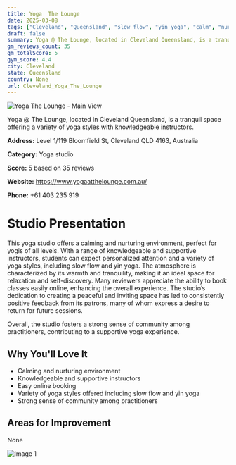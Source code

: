 ```yaml
---
title: Yoga  The Lounge
date: 2025-03-08
tags: ["Cleveland", "Queensland", "slow flow", "yin yoga", "calm", "nurturing", "Cleveland"]  
draft: false
summary: Yoga @ The Lounge, located in Cleveland Queensland, is a tranquil space offering a variety of yoga styles with knowledgeable instructors.
gm_reviews_count: 35
gm_totalScore: 5
gym_score: 4.4
city: Cleveland
state: Queensland
country: None
url: Cleveland_Yoga_The_Lounge
---
```


<div className="aspect-[16/9] relative my-8">
  <img 
    src="https://streetviewpixels-pa.googleapis.com/v1/thumbnail?panoid=W4R6qNr5NlIwHrVpnK_Gvg&cb_client=maps_sv.tactile.gps&w=203&h=100&yaw=257.2971&pitch=0&thumbfov=100"
    alt="Yoga  The Lounge - Main View"
    className="object-cover absolute inset-0 w-full h-full rounded-lg"
  />
</div>

Yoga @ The Lounge, located in Cleveland Queensland, is a tranquil space offering a variety of yoga styles with knowledgeable instructors.

**Address:** Level 1/119 Bloomfield St, Cleveland QLD 4163, Australia

**Category:** Yoga studio

**Score:** 5 based on 35 reviews

**Website:** https://www.yogaatthelounge.com.au/

**Phone:** +61 403 235 919

# Studio Presentation

This yoga studio offers a calming and nurturing environment, perfect for yogis of all levels. With a range of knowledgeable and supportive instructors, students can expect personalized attention and a variety of yoga styles, including slow flow and yin yoga. The atmosphere is characterized by its warmth and tranquility, making it an ideal space for relaxation and self-discovery. Many reviewers appreciate the ability to book classes easily online, enhancing the overall experience. The studio’s dedication to creating a peaceful and inviting space has led to consistently positive feedback from its patrons, many of whom express a desire to return for future sessions.

Overall, the studio fosters a strong sense of community among practitioners, contributing to a supportive yoga experience.

## Why You'll Love It

- Calming and nurturing environment
- Knowledgeable and supportive instructors
- Easy online booking
- Variety of yoga styles offered including slow flow and yin yoga
- Strong sense of community among practitioners

## Areas for Improvement

None

<div className="grid grid-cols-1 xl:grid-cols-2 gap-4 my-8">
<div className="aspect-[4/3] relative"><img src="https://lh5.googleusercontent.com/p/AF1QipOA9H8K0HwyOunAyDY1w3p_uaLw7vD-oaMfUpLY=w1920-h1080-k-no" alt="Image 1" className="object-cover absolute inset-0 w-full h-full rounded-lg" /></div>
</div>